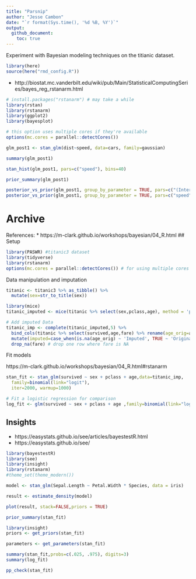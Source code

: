 ```yaml
---
title: "Parsnip"
author: "Jesse Cambon"
date: "`r format(Sys.time(), '%d %B, %Y')`"
output:
  github_document:
    toc: true
---
```


Experiment with Bayesian modeling techniques on the titianic dataset.

```r
library(here)
source(here("rmd_config.R"))
```

* http://biostat.mc.vanderbilt.edu/wiki/pub/Main/StatisticalComputingSeries/bayes_reg_rstanarm.html

```r
# install.packages("rstanarm") # may take a while
library(rstan)
library(rstanarm)
library(ggplot2)
library(bayesplot)

# this option uses multiple cores if they're available
options(mc.cores = parallel::detectCores()) 
```
```r
glm_post1 <- stan_glm(dist~speed, data=cars, family=gaussian)
```
```r
summary(glm_post1)
```

```r
stan_hist(glm_post1, pars=c("speed"), bins=40)

```

```r
prior_summary(glm_post1)
```

```r
posterior_vs_prior(glm_post1, group_by_parameter = TRUE, pars=c("(Intercept)"))
posterior_vs_prior(glm_post1, group_by_parameter = TRUE, pars=c("speed","sigma"))
```


# Archive


References: 
* https://m-clark.github.io/workshops/bayesian/04_R.html
## Setup

```r
library(PASWR) #titanic3 dataset
library(tidyverse)
library(rstanarm)
options(mc.cores = parallel::detectCores()) # for using multiple cores
```

Data manipulation and imputation

```r
titanic <- titanic3 %>% as_tibble() %>%
  mutate(sex=str_to_title(sex))

library(mice)
titanic_imputed <- mice(titanic %>% select(sex,pclass,age), method = 'pmm', maxit=80,seed = 3530,printFlag=F)

# Add imputed Data
titanic_imp <- complete(titanic_imputed,5) %>%
  bind_cols(titanic %>% select(survived,age,fare) %>% rename(age_orig=age)) %>%
  mutate(imputed=case_when(is.na(age_orig) ~ 'Imputed', TRUE ~ 'Original')) %>%
  drop_na(fare) # drop one row where fare is NA
```

Fit models

https://m-clark.github.io/workshops/bayesian/04_R.html#rstanarm

```r

stan_fit <- stan_glm(survived ~ sex + pclass + age,data=titanic_imp,
  family=binomial(link="logit"),
  iter=2000, warmup=1000)

# Fit a logistic regression for comparison
log_fit <- glm(survived ~ sex + pclass + age ,family=binomial(link="logit"),data=titanic_imp)

```

## Insights



* https://easystats.github.io/see/articles/bayestestR.html
* https://easystats.github.io/see/ 

```r
library(bayestestR)
library(see)
library(insight)
library(rstanarm)
#theme_set(theme_modern())

model <- stan_glm(Sepal.Length ~ Petal.Width * Species, data = iris)

result <- estimate_density(model)

plot(result, stack=FALSE,priors = TRUE)
```





```r

prior_summary(stan_fit)

library(insight)
priors <- get_priors(stan_fit)

parameters <- get_parameters(stan_fit)
```





```r
summary(stan_fit,probs=c(.025, .975), digits=3)
summary(log_fit)
```

```r
pp_check(stan_fit)
```

